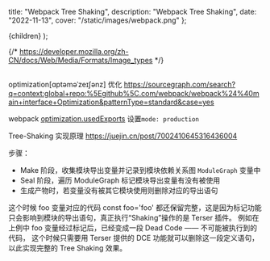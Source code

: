   title: "Webpack Tree Shaking",
  description: "Webpack Tree Shaking",
  date: "2022-11-13",
  cover: "/static/images/webpack.png"
};

  <MDXContentCom meta={meta}>{children}</MDXContentCom>
);

{/* https://developer.mozilla.org/zh-CN/docs/Web/Media/Formats/Image_types */}

##

optimization[ɑptəməˈzeɪʃənz] 优化
https://sourcegraph.com/search?q=context:global+repo:%5Egithub%5C.com/webpack/webpack%24%40main+interface+Optimization&patternType=standard&case=yes

webpack [optimization.usedExports](https://webpack.docschina.org/configuration/optimization/#optimizationusedexports)
设置`mode: production`

Tree-Shaking 实现原理 https://juejin.cn/post/7002410645316436004

步骤：

- Make 阶段，收集模块导出变量并记录到模块依赖关系图 `ModuleGraph` 变量中
- Seal 阶段，遍历 ModuleGraph 标记模块导出变量有没有被使用
- 生成产物时，若变量没有被其它模块使用则删除对应的导出语句

这个时候 foo 变量对应的代码 const foo='foo' 都还保留完整，这是因为标记功能只会影响到模块的导出语句，真正执行“Shaking”操作的是 Terser 插件。
例如在上例中 foo 变量经过标记后，已经变成一段 Dead Code —— 不可能被执行到的代码，
这个时候只需要用 Terser 提供的 DCE 功能就可以删除这一段定义语句，以此实现完整的 Tree Shaking 效果。
